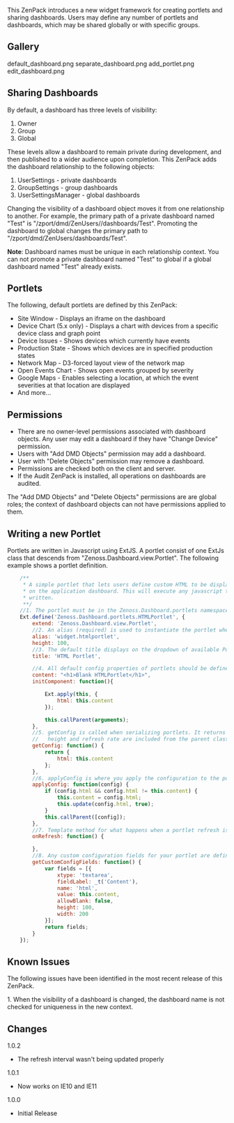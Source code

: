 This ZenPack introduces a new widget framework for creating portlets and sharing dashboards. Users may define any number of portlets and dashboards, which may be shared globally or with specific groups.
== Gallery ==
<gallery widths=250px heights=127px>
default_dashboard.png
separate_dashboard.png
add_portlet.png
edit_dashboard.png
</gallery>

== Sharing Dashboards  ==
By default, a dashboard has three levels of visibility:
# Owner
# Group
# Global
These levels allow a dashboard to remain private during development, and
then published to a wider audience upon completion. This ZenPack adds the dashboard relationship to the following objects:
# UserSettings - private dashboards
# GroupSettings - group dashboards
# UserSettingsManager - global dashboards


Changing the visibility of a dashboard object moves it from one relationship to another.
For example, the primary path of a private dashboard named "Test" is "/zport/dmd/ZenUsers/<USERID>/dashboards/Test".
Promoting the dashboard to global changes the primary path to "/zport/dmd/ZenUsers/dashboards/Test".


'''Note''': Dashboard names must be unique in each relationship context.
You can not promote a private dashboard named "Test" to global if
a global dashboard named "Test" already exists.

== Portlets ==
The following, default portlets are defined by this ZenPack:
* Site Window - Displays an iframe on the dashboard
* Device Chart (5.x only) - Displays a chart with devices from a specific device class and graph point
* Device Issues - Shows devices which currently have events
* Production State - Shows which devices are in specified production states
* Network Map - D3-forced layout view of the network map
* Open Events Chart - Shows open events grouped by severity
* Google Maps - Enables selecting a location, at which the event severities at that location are displayed
* And more...

== Permissions ==
* There are no owner-level permissions associated with dashboard objects. Any user may edit a dashboard if they have "Change Device" permission.
* Users with "Add DMD Objects" permission may add a dashboard.
* User with "Delete Objects" permission may remove a dashboard.
* Permissions are checked both on the client and server.
* If the Audit ZenPack is installed, all operations on dashboards are audited.

The "Add DMD Objects" and "Delete Objects" permissions are are global roles; the context of dashboard objects can not have permissions applied to them.

== Writing a new Portlet ==

Portlets are written in Javascript using ExtJS. A portlet consist of one ExtJs class that descends from "Zenoss.Dashboard.view.Portlet". The following example shows a portlet definition.

<syntaxhighlight lang="javascript">
    /**
     * A simple portlet that lets users define custom HTML to be displayed
     * on the application dashboard. This will execute any javascript that is
     * written.
     **/
    //1. The portlet must be in the Zenoss.Dashboard.portlets namespace, in which everything is assumed to be a portlet.
    Ext.define('Zenoss.Dashboard.portlets.HTMLPortlet', {
        extend: 'Zenoss.Dashboard.view.Portlet',
        //2. An alias (required) is used to instantiate the portlet when the dashboard is rendered
        alias: 'widget.htmlportlet',
        height: 100,
        //3. The default title displays on the dropdown of available Portlets
        title: 'HTML Portlet',

        //4. All default config properties of portlets should be defined on the class
        content: "<h1>Blank HTMLPortlet</h1>",
        initComponent: function(){

            Ext.apply(this, {
                html: this.content
            });

            this.callParent(arguments);
        },
        //5. getConfig is called when serializing portlets. It returns the options that are saved on the portlet.
        //   height and refresh rate are included from the parent class
        getConfig: function() {
            return {
                html: this.content
            };
        },
        //6. applyConfig is where you apply the configuration to the portlet. This can include updating stores and content.
        applyConfig: function(config) {
            if (config.html && config.html != this.content) {
                this.content = config.html;
                this.update(config.html, true);
            }
            this.callParent([config]);
        },
        //7. Template method for what happens when a portlet refresh is requested.
        onRefresh: function() {

        },
        //8. Any custom configuration fields for your portlet are defined here. The caller expects an array in return.
        getCustomConfigFields: function() {
            var fields = [{
                xtype: 'textarea',
                fieldLabel: _t('Content'),
                name: 'html',
                value: this.content,
                allowBlank: false,
                height: 100,
                width: 200
            }];
            return fields;
        }
    });
</syntaxhighlight>

== Known Issues ==


The following issues have been identified in the most recent release of this ZenPack.


1. When the visibility of a dashboard is changed, the dashboard name is not checked for uniqueness in the new context.




== Changes ==
;1.0.2
* The refresh interval wasn't being updated properly
;1.0.1
* Now works on IE10 and IE11
;1.0.0
* Initial Release
